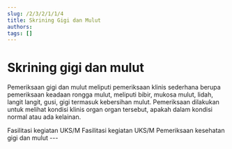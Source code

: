```yaml
---
slug: /2/3/2/1/1/4
title: Skrining Gigi dan Mulut
authors: 
tags: []
---
```



# Skrining gigi dan mulut
Pemeriksaan gigi dan mulut meliputi pemeriksaan klinis sederhana berupa pemeriksaan keadaan rongga mulut, meliputi bibir, mukosa mulut, lidah, langit langit, gusi, gigi termasuk kebersihan mulut. Pemeriksaan dilakukan untuk melihat kondisi klinis organ organ tersebut, apakah dalam kondisi normal atau ada kelainan.

<Tabs>
<TabItem value='puskesmas' label='Puskesmas'>
Fasilitasi kegiatan UKS/M
</TabItem>
<TabItem value='pustu' label='Pustu'>
Fasilitasi kegiatan UKS/M
</TabItem>
<TabItem value='sekolah' label='Sekolah' default>
Pemeriksaan kesehatan gigi dan mulut
</TabItem>
</Tabs>
---

